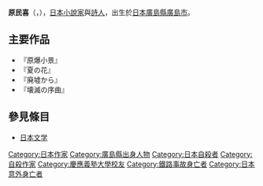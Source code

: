 {{expand japanese|time=2019-09-27}}
{{unreferenced|time=2019-09-27}}
{{Infobox writer
| name          = 原民喜
| image         = Tamiki Hara.jpg
| imagesize     = 200px
| birthdate     = 1905年11月15日
| birthplace    = [[广岛县|广岛县]][[广岛市|广岛市]]
| deathdate     = {{dda|1951|3|13|1905|11|15}}
| deathplace    = [[东京都|东京都]]
| residence     =
| occupation    = 诗人、小说家
| language      = 
| nationality   = {{JAP}}
| alma_mater    = [[庆应义塾大学|庆应义塾大学]]
| period        = 1923年 - 1951年
| genre         = 诗歌、小说、[[俳句|俳句]]
| subject       = 
| notableworks  = 
| relatives     = 
| awards        = 
}}

'''原民喜'''（{{jpn|j=原 民喜|kn=はら たみき|rm=Hara Tamiki}}，{{bd|1905年|11月15日|1951年|3月13日}}），[[日本|日本]][[小說家|小說家]]與[[詩人|詩人]]，出生於[[日本|日本]][[廣島縣|廣島縣]][[廣島市|廣島市]]。

==主要作品==
*『原爆小景』
*『夏の花』
*『廃墟から』
*『壊滅の序曲』

==參見條目==
*[[日本文学|日本文学]]

{{Authority control}}
{{DEFAULTSORT:Hara, Tamiki}}
[[Category:日本作家|Category:日本作家]]
[[Category:廣島縣出身人物|Category:廣島縣出身人物]]
[[Category:日本自殺者|Category:日本自殺者]]
[[Category:自殺作家|Category:自殺作家]]
[[Category:慶應義塾大學校友|Category:慶應義塾大學校友]]
[[Category:鐵路事故身亡者|Category:鐵路事故身亡者]]
[[Category:日本意外身亡者|Category:日本意外身亡者]]
{{Japan-writer-stub}}